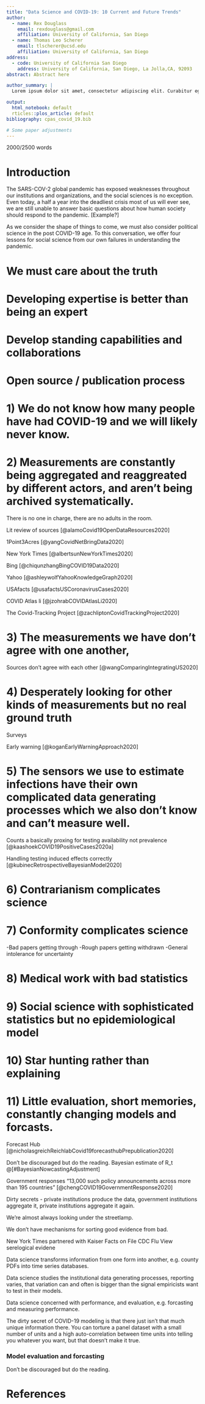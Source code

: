```yaml
---
title: "Data Science and COVID-19: 10 Current and Future Trends"
author:
  - name: Rex Douglass
    email: rexdouglass@gmail.com
    affiliation: University of California, San Diego
  - name: Thomas Leo Scherer
    email: tlscherer@ucsd.edu
    affiliation: University of California, San Diego
address:
  - code: University of California San Diego
    address: University of California, San Diego, La Jolla,CA, 92093
abstract: Abstract here

author_summary: |
  Lorem ipsum dolor sit amet, consectetur adipiscing elit. Curabitur eget porta erat. Morbi consectetur est vel gravida pretium. Suspendisse ut dui eu ante cursus gravida non sed sem. Nullam sapien tellus, commodo id velit id, eleifend volutpat quam. Phasellus mauris velit, dapibus finibus elementum vel, pulvinar non tellus. Nunc pellentesque pretium diam, quis maximus dolor faucibus id. Nunc convallis sodales ante, ut ullamcorper est egestas vitae. Nam sit amet enim ultrices, ultrices elit pulvinar, volutpat risus.

output: 
  html_notebook: default
  rticles::plos_article: default
bibliography: cpas_covid_19.bib

# Some paper adjustments
---
```


2000/2500 words

# Introduction

The SARS-COV-2 global pandemic has exposed weaknesses throughout our institutions and organizations, and the social sciences is no exception. Even today, a half a year into the deadliest crisis most of us will ever see, we are still unable to answer basic questions about how human society should respond to the pandemic. [Example?]

As we consider the shape of things to come, we must also consider political science in the post COVID-19 age. To this conversation, we offer four lessons for social science from our own failures in understanding the pandemic.

<!-- Foremost, it showed that government institutions lack the capacity to  public health needs of their constituents.  -->

<!-- address all of the scientific, safety, and -->

<!-- Commercial, academic, and civil society efforts have stepped forward to fill this gap but often haltingly,  -->


# We must care about the truth

<!-- Let's face it, most of our audiences aren't interested in the truth. We must write to the few that do. And if that's not enough of an incentive to care about the truth, then as a field we must develop mechanisms to hold ourselves accountable.  -->


# Developing expertise is better than being an expert

<!-- You don't need to be an epidemiologist to make epidemiological claims, but you do need to use epidemiological models. Social scientists can (and should) drive in this lane, but there are some rules to the road -->


# Develop standing capabilities and collaborations



# Open source / publication process
<!-- Archive getting hammered -->






# 1) We do not know how many people have had COVID-19 and we will likely never know.


# 2)  Measurements are constantly being aggregated and reaggreated by different actors, and aren't being archived systematically.

There is no one in charge, there are no adults in the room. 

Lit review of sources [@alamoCovid19OpenDataResources2020]

1Point3Acres [@yangCovidNetBringData2020]

New York Times [@albertsunNewYorkTimes2020]

Bing [@chiqunzhangBingCOVID19Data2020]

Yahoo [@ashleywolfYahooKnowledgeGraph2020]

USAfacts [@usafactsUSCoronavirusCases2020]

COVID Atlas li [@jzohrabCOVIDAtlasLi2020]

The Covid-Tracking Project [@zachliptonCovidTrackingProject2020]


# 3) The measurements we have don't agree with one another,

Sources don't agree with each other [@wangComparingIntegratingUS2020]


# 4) Desperately looking for other kinds of measurements but no real ground truth

Surveys

Early warning [@koganEarlyWarningApproach2020]

# 5) The sensors we use to estimate infections have their own complicated data generating processes which we also don't know and can't measure well.

Counts a basically proxing for testing availability not prevalence [@kaashoekCOVID19PositiveCases2020a]

Handling testing induced effects correctly [@kubinecRetrospectiveBayesianModel2020]

# 6) Contrarianism complicates science

# 7) Conformity complicates science
-Bad papers getting through
-Rough papers getting withdrawn
-General intolerance for uncertainty

# 8) Medical work with bad statistics

# 9) Social science with sophisticated statistics but no epidemiological model

# 10) Star hunting rather than explaining

# 11) Little evaluation, short memories, constantly changing models and forcasts.

Forecast Hub [@nicholasgreichReichlabCovid19forecasthubPrepublication2020]

Don't be discouraged but do the reading.
Bayesian estimate of R_t @[#BayesianNowcastingAdjustment]




Government responses "13,000 such policy announcements across more than 195 countries" [@chengCOVID19GovernmentResponse2020]








Dirty secrets - private institutions produce the data, government institutions aggregate it, private institutions aggregate it again.

We're almost always looking under the streetlamp.

We don't have mechanisms for sorting good evidence from bad.


New York Times partnered with Kaiser
Facts on File
CDC Flu View
serelogical evidene

Data science transforms information from one form into another, e.g. county PDFs into time series databases.

Data science studies the institutional data generating processes, reporting varies, that variation can and often is bigger than the signal empiricists want to test in their models.

Data science concerned with performance, and evaluation, e.g. forcasting and measuring performance.


The dirty secret of COVID-19 modeling is that there just isn't that much unique information there. You can torture a panel dataset with a small number of units and a high auto-correlation between time units into telling you whatever you want, but that doesn't make it true.


### Model evaluation and forcasting


Don't be discouraged but do the reading.

# References
